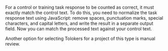 <Cut title="How do I create a training and honey pots with an exam to get an output response other than the control value?">

For a control or training task response to be counted as correct, it must exactly match the control text. To do this, you need to normalize the task response text using JavaScript: remove spaces, punctuation marks, special characters, and capital letters, and write the result in a separate output field. Now you can match the processed text against your control text.

Another option for selecting Tolokers for a project of this type is manual review.

</Cut>